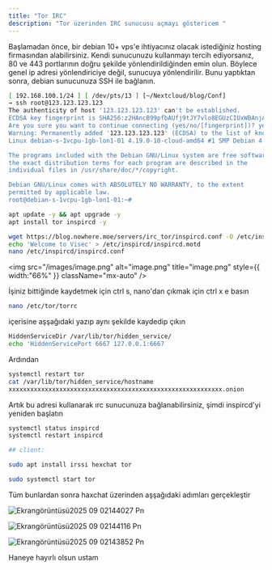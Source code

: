 ```yaml
---
title: "Tor IRC"
description: "Tor üzerinden IRC sunucusu açmayı göstericem "
---
```


Başlamadan önce, bir debian 10+ vps'e ihtiyacınız olacak istediğiniz hosting firmasından alabilirsiniz. Kendi sunucunuzu kullanmayı tercih ediyorsanız, 80 ve 443 portlarının doğru şekilde yönlendirildiğinden emin olun. Böylece genel ip adresi yönlendiriciye değil, sunucuya yönlendirilir. Bunu yaptıktan sonra, debian sunucunuza SSH ile bağlanın.

```bash
[ 192.168.100.1/24 ] [ /dev/pts/13 ] [~/Nextcloud/blog/Conf]
→ ssh root@123.123.123.123
The authenticity of host '123.123.123.123' can't be established.
ECDSA key fingerprint is SHA256:z2HAncB99pfbAUfj9tJY7vlo8EGUzCIUxWBAnjAflcA.
Are you sure you want to continue connecting (yes/no/[fingerprint])? yes
Warning: Permanently added '123.123.123.123' (ECDSA) to the list of known hosts.
Linux debian-s-1vcpu-1gb-lon1-01 4.19.0-10-cloud-amd64 #1 SMP Debian 4.19.132-1 (2020-07-24) x86_64

The programs included with the Debian GNU/Linux system are free software;
the exact distribution terms for each program are described in the
individual files in /usr/share/doc/*/copyright.

Debian GNU/Linux comes with ABSOLUTELY NO WARRANTY, to the extent
permitted by applicable law.
root@debian-s-1vcpu-1gb-lon1-01:~#
```

```bash
apt update -y && apt upgrade -y
apt install tor inspircd -y

wget https://blog.nowhere.moe/servers/irc_tor/inspircd.conf -O /etc/inspircd/inspircd.conf
echo 'Welcome to Visec' > /etc/inspircd/inspircd.motd
nano /etc/inspircd/inspircd.conf
```

<img
  src="/images/image.png"
  alt="image.png"
  title="image.png"
  style={{ width:"66%" }}
  className="mx-auto"
/>

İşiniz bittiğinde kaydetmek için ctrl s, nano'dan çıkmak için ctrl x e basın

```bash filename expandable
nano /etc/tor/torrc
```

içerisine aşşağıdaki yazıp aynı şekilde kaydedip çıkın

```bash
HiddenServiceDir /var/lib/tor/hidden_service/
echo 'HiddenServicePort 6667 127.0.0.1:6667
```

Ardından

```bash
systemctl restart tor
cat /var/lib/tor/hidden_service/hostname
xxxxxxxxxxxxxxxxxxxxxxxxxxxxxxxxxxxxxxxxxxxxxxxxxxxxxxxxxxx.onion
```

Artık bu adresi kullanarak ırc sunucunuza bağlanabilirsiniz, şimdi inspircd'yi yeniden başlatın

```bash
systemctl status inspircd 
systemctl restart inspircd

## client:

sudo apt install irssi hexchat tor

sudo systemctl start tor
```

Tüm bunlardan sonra haxchat üzerinden aşşağıdaki adımları gerçekleştir

![Ekrangörüntüsü2025 09 02144027 Pn](/images/Ekrangörüntüsü2025-09-02144027.png)

![Ekrangörüntüsü2025 09 02144116 Pn](/images/Ekrangörüntüsü2025-09-02144116.png)

![Ekrangörüntüsü2025 09 02143852 Pn](/images/Ekrangörüntüsü2025-09-02143852.png)

Haneye hayırlı olsun ustam